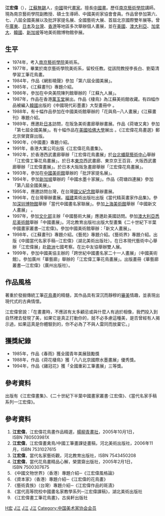 {{Infobox Biography
| subject_name   = 江宏偉 
| image_name     = 
| image_size     = 
| image_caption  = 
| date_of_birth  = 1957年
| place_of_birth = {{PRC}}[[江蘇省|江蘇省]][[無錫市|無錫市]]
| date_of_death  = 
| place_of_death = 
| occupation     = [[中國|中國]]現代[[畫家|畫家]]、[[南京藝術學院|南京藝術學院]]講師、南京藝術學院副教授、碩士生導師、[[中國美術家協會|中國美術家協會]]會員
}}

'''江宏偉'''（{{bd|1957年}}），[[江蘇|江蘇]][[無錫|無錫]]人，[[中國|中國]]現代[[畫家|畫家]]。擅長[[中國畫|中國畫]]。歷任[[南京藝術學院|南京藝術學院]]講師。現為南京藝術學院副教授、碩士生導師、中國美術家協會會員。作品曾參加第六、七、八屆全國美展以及批評家提名展、全國藝術大展、首屆北京國際雙年展等。曾在[[廣東|廣東]]、[[日本|日本]]及[[台灣|台灣]]、[[香港|香港]]等地區多次舉辦個人畫展，並在[[美國|美國]]、[[澳大利亞|澳大利亞]]、[[加拿大|加拿大]]、[[韓國|韓國]]、[[新加坡|新加坡]]等地美術館博物館參展。

==生平==
*1974年，考入[[南京藝術學院|南京藝術學院]]美術系。
*1977年，畢業於南京藝術學院美術系，留校任教。從該院教授李長白、劉菊清學習工筆花鳥畫。
*1984年，作品《網影曉聲》參加「第六屆全國美展」。
*1985年，《江蘇畫刊》專題介紹。
*1986年，參加在中央美院陳列館舉辦的「江蘇九人展」。
*1987年，作品在香港[[萬玉堂|萬玉堂]]展出。作品《棲鳥》為江蘇美術館收藏。有四幅作品被編入[[韓國|韓國]]出版的《中國現代彩墨畫》大型畫冊中 。
*1988年，有十幅作品參加在中國美術館舉辦的「花與鳥─八人畫展」《江蘇畫刊》專題介紹。
*1989年，應邀赴[[日本|日本]]訪問，在阪急美術畫廊舉辦畫展。作品《荷塘又禽》參加「第七屆全國美展」。有十幅作品在[[美國|美國]][[哈佛大學|哈佛大學]]展出 。《江宏偉花鳥畫選》郵北京榮寶齋出版。
*1990年，《中國畫》專題介紹。
*1991年，香港大業公司出版《江宏偉花鳥畫集》。
*1992年，於香港西武畫廊舉辦「江宏偉花鳥畫展」於[[台北|台北]][[蟠龍藝術中心|蟠龍藝術中心]]舉辦「江宏偉工筆花鳥畫展」。於日本[[東京|東京]]西武畫廊、東京京王百貨、大阪西武畫廊舉辦「江宏偉畫展」。於日本大阪阪急畫廊舉辦「江宏偉花鳥畫展」。
*1993年，參加在[[中國美術館|中國美術館]]舉辦的「批評家提名展」。
*1994年，參加[[新加坡|新加坡]]舉辦的「中國水墨十家展」。作品《荷塘四連展》參加「第八屆全國美展」。
*1995年，應邀訪問台灣，在台灣[[國父紀念館|國父紀念館]]舉辦畫展。
*1996年，在台灣舉辦畫展。[[福建|福建]]美術出版社出版《當代精英畫家作品集》。參加[[深圳博物館|深圳博物館]]舉辦「當代中國畫名家聯展」。參加[[上海美術館|上海美術館]]舉辦「中國新文人畫展」 。 
*1997年，參加[[文化部|文化部]]主辦「中國藝術大展」應邀赴美國訪問。參加[[澳大利亞|澳大利亞]][[悉尼美術館|悉尼美術館]]舉辦「中國畫展」。河北教育出版社出版大型畫集《二十世紀下半葉中國畫家叢書─江宏偉》。參加中國美術館舉辦：「新文人畫展」。
*1998年，《江蘇畫刊》專題介紹。《藝苑》專題介紹。《藝術界》專題介紹。出版《中國當代名家手稿─江宏偉》（湖北美術出版社）。在日本現代藝術中心舉辦「江宏偉展」赴[[歐洲|歐洲]]七國考察。在比中友協舉辦雙人展。
*1999年，參加中國美協主辦的「跨世紀中國畫名家二十一人畫展」（中國美術館）。參加廣州「華藝廊」舉辦的「江宏偉工筆花鳥畫展」。出版畫冊《華藝廊叢書—江宏偉》（廣州出版社）。

==作品風格==
著重於發掘傳統工筆[[花鳥畫|花鳥畫]]的精髓，其作品具有深沉而靜穆的[[審美|審美]]情趣，並表現出現代式的古典情懷。

江宏偉曾說：「在畫畫時，不應該有太多顧忌或與什麼人有過於相像，我們投入到自然裡去發現了美，如果它是真正打動你的，就不必多慮這種美，是否曾經有人揭示過，如果這真是你體驗到的，你不必為了不與人雷同而放棄它。」

==獲獎紀錄==
*1985年，作品《春雨》獲全國青年美展鼓勵獎
*1988年，作品《荷花棲鳥》獲「八八北京國際水墨畫展」優秀獎。
*1994年，作品《雞冠花》獲「全國重彩工筆畫展」三等獎。

==參考資料==
出版有《江宏偉畫集》、《二十世紀下半葉中國畫家叢書·江宏偉》、《當代名家手稿系列一江宏偉》。

==參考資料==
#'''江宏偉'''，江宏偉花鳥畫作品精選，[[楊柳青畫社|楊柳青畫社]]，2005年10月1日，ISBN 780503981X
#'''江宏偉'''，江宏偉畫禽鳥/中國工筆畫課徒畫稿，河北美術出版社，2006年11月，ISBN 7531027615
#'''江宏偉'''，當代名家藝術觀，河北教育出版社，ISBN 7543450208
#'''江宏偉'''，當代花鳥畫精品心解，榮寶齋出版社，2005年2月1日，ISBN 7500307675
#《中國文物世界》（香港）專題介紹─《江宏偉風格論》
#《資本家》（香港）專題介紹─《江宏偉的花鳥畫》
#《藝術貴族》（台灣）專題介紹─《江宏偉作品的斑漬》
#《當代高等院校中國畫名家教學系列─江宏偉課稿》，湖北美術出版社
#《江宏偉畫工筆花鳥畫》，古吳軒出版社

[[Category:江姓|H宏]]
[[Category:中國畫家|J江]]
[[Category:南京藝術學院校友|J江]]
[[Category:无锡人|J江]]
[[Category:中国美术家协会会员|Category:中国美术家协会会员]]